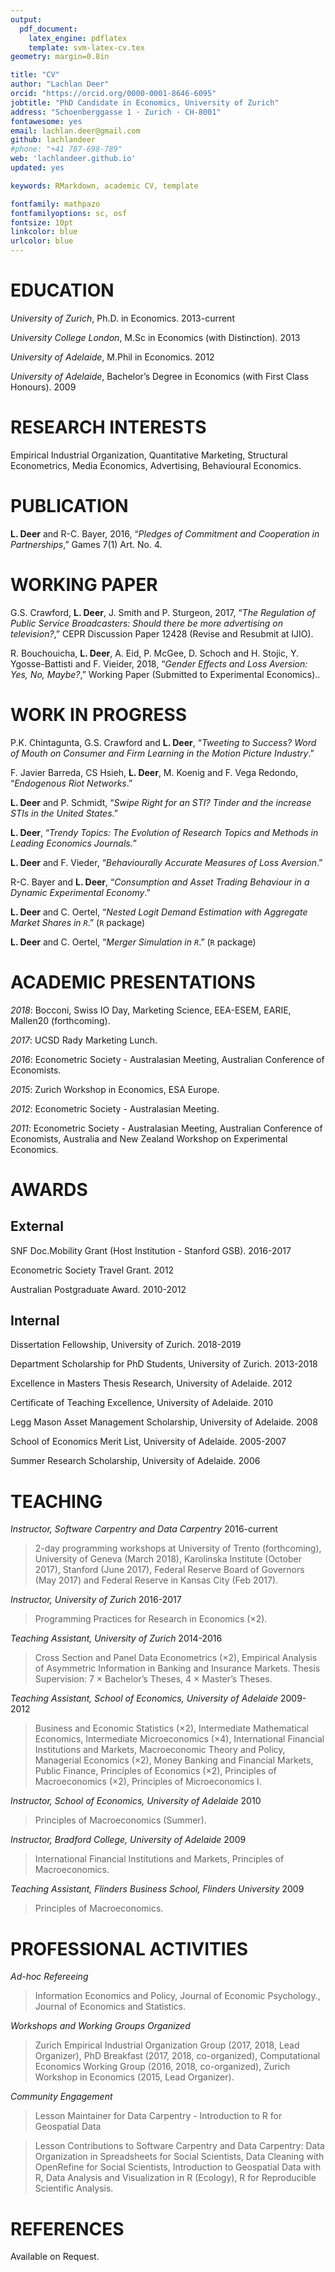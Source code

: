 ```yaml
---
output:
  pdf_document:
    latex_engine: pdflatex
    template: svm-latex-cv.tex
geometry: margin=0.8in

title: "CV"
author: "Lachlan Deer"
orcid: "https://orcid.org/0000-0001-8646-6095"
jobtitle: "PhD Candidate in Economics, University of Zurich"
address: "Schoenberggasse 1 · Zurich · CH-8001"
fontawesome: yes
email: lachlan.deer@gmail.com
github: lachlandeer
#phone: "+41 787-698-789"
web: 'lachlandeer.github.io'
updated: yes

keywords: RMarkdown, academic CV, template

fontfamily: mathpazo
fontfamilyoptions: sc, osf
fontsize: 10pt
linkcolor: blue
urlcolor: blue
---
```


# EDUCATION

*University of Zurich*, Ph.D. in Economics. \hfill 2013-current

*University College London*, M.Sc in Economics (with Distinction). \hfill 2013

*University of Adelaide*, M.Phil in Economics. \hfill 2012

*University of Adelaide*, Bachelor's Degree in Economics (with First Class Honours). \hfill 2009

# RESEARCH INTERESTS

Empirical Industrial Organization, Quantitative Marketing, Structural Econometrics, Media Economics,
Advertising, Behavioural Economics.

# PUBLICATION
**L. Deer** and R-C. Bayer, 2016, "*Pledges of Commitment and Cooperation in Partnerships*," Games 7(1) Art. No. 4.

# WORKING PAPER
G.S. Crawford, **L. Deer**, J. Smith and P. Sturgeon, 2017, "*The Regulation of Public Service Broadcasters: Should there be more advertising on television?*," CEPR Discussion Paper 12428 (Revise and Resubmit at IJIO).

R. Bouchouicha, **L. Deer**, A. Eid, P. McGee, D. Schoch and H. Stojic, Y. Ygosse-Battisti and F. Vieider, 2018, "*Gender Effects and Loss Aversion: Yes, No, Maybe?*," Working Paper (Submitted to Experimental Economics)..

# WORK IN PROGRESS
P.K. Chintagunta, G.S. Crawford and **L. Deer**, "*Tweeting to Success? Word of Mouth on Consumer and Firm Learning in the Motion Picture Industry*."

F. Javier Barreda,  CS Hsieh, **L. Deer**,  M. Koenig and F. Vega Redondo, "*Endogenous Riot Networks*."

**L. Deer** and P. Schmidt, "*Swipe Right for an STI? Tinder and the increase STIs in the United States*."

**L. Deer**, "*Trendy Topics: The Evolution of Research Topics and Methods in Leading Economics Journals.*"

**L. Deer** and F. Vieder, "*Behaviourally Accurate Measures of Loss Aversion*."

R-C. Bayer and **L. Deer**, "*Consumption and Asset Trading Behaviour in a Dynamic Experimental Economy*."

**L. Deer** and C. Oertel, "*Nested Logit Demand Estimation with Aggregate Market Shares in `R`*." (`R` package)

**L. Deer** and C. Oertel, "*Merger Simulation in `R`*." (`R` package)


# ACADEMIC PRESENTATIONS

*2018*: Bocconi, Swiss IO Day, Marketing Science, EEA-ESEM, EARIE, Mallen20 (forthcoming).

*2017*: UCSD Rady Marketing Lunch.

*2016*: Econometric Society - Australasian Meeting, Australian Conference of Economists.

*2015*: Zurich Workshop in Economics, ESA Europe.

*2012*: Econometric Society - Australasian Meeting.

*2011*: Econometric Society - Australasian Meeting, Australian Conference of Economists, Australia and New Zealand Workshop on Experimental Economics.

# AWARDS

## External
SNF Doc.Mobility Grant (Host Institution - Stanford GSB). \hfill 2016-2017

Econometric Society Travel Grant. \hfill 2012

Australian Postgraduate Award. \hfill 2010-2012

## Internal
Dissertation Fellowship, University of Zurich. \hfill 2018-2019

Department Scholarship for PhD Students, University of Zurich. \hfill 2013-2018

Excellence in Masters Thesis Research, University of Adelaide. \hfill 2012

Certificate of Teaching Excellence, University of Adelaide. \hfill 2010

Legg Mason Asset Management Scholarship, University of Adelaide. \hfill 2008

School of Economics Merit List, University of Adelaide. \hfill 2005-2007

Summer Research Scholarship, University of Adelaide. \hfill 2006


# TEACHING

*Instructor, Software Carpentry and Data Carpentry* \hfill 2016-current

> 2-day programming workshops at University of Trento (forthcoming), University of Geneva (March 2018), Karolinska Institute  (October 2017), Stanford (June 2017), Federal Reserve Board of Governors (May 2017) and Federal Reserve in Kansas City (Feb 2017).

*Instructor, University of Zurich* \hfill 2016-2017

> Programming Practices for Research in Economics (×2).

*Teaching Assistant, University of Zurich* \hfill 2014-2016

> Cross Section and Panel Data Econometrics (×2), Empirical Analysis of Asymmetric Information in Banking and Insurance Markets.
> Thesis Supervision: 7 $\times$ Bachelor's Theses, 4 $\times$ Master's Theses.


*Teaching Assistant, School of Economics, University of Adelaide* \hfill 2009-2012

> Business and Economic Statistics (×2), Intermediate Mathematical Economics, Intermediate Microeconomics (×4), International Financial Institutions and Markets, Macroeconomic Theory and Policy, Managerial Economics (×2), Money Banking and Financial Markets, Public Finance, Principles of Economics (×2), Principles of Macroeconomics (×2), Principles of Microeconomics I.

*Instructor, School of Economics, University of Adelaide* \hfill 2010

> Principles of Macroeconomics (Summer).

*Instructor, Bradford College, University of Adelaide* \hfill 2009

> International Financial Institutions and Markets, Principles of Macroeconomics.

*Teaching Assistant, Flinders Business School, Flinders University* \hfill 2009

> Principles of Macroeconomics.

# PROFESSIONAL ACTIVITIES

*Ad-hoc Refereeing*

> Information Economics and Policy, Journal of Economic Psychology., Journal of Economics and Statistics.

*Workshops and Working Groups Organized*

> Zurich Empirical Industrial Organization Group (2017, 2018, Lead Organizer), PhD Breakfast (2017, 2018, co-organized), Computational Economics Working Group (2016, 2018, co-organized), Zurich Workshop in Economics (2015, Lead Organizer).

*Community Engagement*

> Lesson Maintainer for Data Carpentry - Introduction to R for Geospatial Data

> Lesson Contributions to Software Carpentry and Data Carpentry:
    Data Organization in Spreadsheets for Social Scientists,
    Data Cleaning with OpenRefine for Social Scientists,
    Introduction to Geospatial Data with R,
    Data Analysis and Visualization in R (Ecology),
    R for Reproducible Scientific Analysis.

# REFERENCES

Available on Request.

